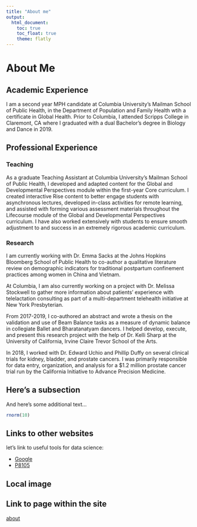 ```yaml
---
title: "About me"
output: 
  html_document:
    toc: true
    toc_float: true
    theme: flatly
---
```

# About Me

## Academic Experience

I am a second year MPH candidate at Columbia University's Mailman School of Public Health, in the Department of Population and Family Health wtih a certificate in Global Health. Prior to Columbia, I attended Scripps College in Claremont, CA where I graduated with a dual Bachelor's degree in Biology and Dance in 2019. 

## Professional Experience
### Teaching
As a graduate Teaching Assistant at Columbia University's Mailman School of Public Health, I developed and adapted content for the Global and Developmental Perspectives module within the first-year Core curriculum. I created interactive Rise content to better engage students with asynchronous lectures, developed in-class activities for remote learning, and assisted with forming various assessment materials throughout the Lifecourse module of the Global and Developmental Perspectives curriculum. I have also worked extensively with students to ensure smooth adjustment to and success in an extremely rigorous academic curriculum. 

### Research
I am currently working with Dr. Emma Sacks at the Johns Hopkins Bloomberg School of Public Health to co-author a qualitative literature review on demographic indicators for traditional postpartum confinement practices among women in China and Vietnam.

At Columbia, I am also currently working on a project with Dr. Melissa Stockwell to gather more information about patients' experience with telelactation consulting as part of a multi-department telehealth initiative at New York Presbyterian. 

From 2017-2019, I co-authored an abstract and wrote a thesis on the validation and use of Beam Balance tasks as a measure of dynamic balance in collegiate Ballet and Bharatanatyam dancers. I helped develop, execute, and present this research project with the help of Dr. Kelli Sharp at the University of California, Irvine Claire Trevor School of the Arts.

In 2018, I worked with Dr. Edward Uchio and Phillip Duffy on several clinical trials for kidney, bladder, and prostate cancers. I was primarily responsible for data entry, organization, and analysis for a $1.2 million prostate cancer trial run by the California Initiative to Advance Precision Medicine. 



## Here's a subsection

And here's some additional text...

```r
rnorm(10)
```

## Links to other websites

let's link to useful tools for data science:

* [Google](https://www.google.com)
* [P8105](https://p8105.com)

## Local image


## Link to page within the site
[about](about_me.html)
